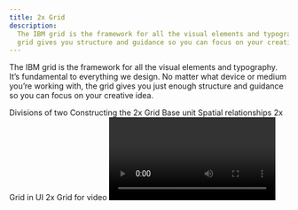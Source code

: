 ```yaml
---
title: 2x Grid
description:
  The IBM grid is the framework for all the visual elements and typography. The
  grid gives you structure and guidance so you can focus on your creative idea.
---
```


<PageDescription>

The IBM grid is the framework for all the visual elements and typography. It’s
fundamental to everything we design. No matter what device or medium you’re
working with, the grid gives you just enough structure and guidance so you can
focus on your creative idea.

</PageDescription>


<AnchorLinks>
  <AnchorLink>Divisions of two</AnchorLink>
  <AnchorLink>Constructing the 2x Grid</AnchorLink>
  <AnchorLink>Base unit</AnchorLink>
  <AnchorLink>Spatial relationships</AnchorLink>
  <AnchorLink>2x Grid in UI</AnchorLink>
  <AnchorLink>2x Grid for video</AnchorLink>


</AnchorLinks>


<Video vimeoId="337387156" />

## Divisions of two

At the core of the 2x Grid concept is the idea of divisions of two. This can be
applied to most surfaces, 3-D objects, and architecture as a means to divide
space into a helpful grid system. Dividing your space into 2, 4, 8, 16, 32, or
64 columns gives you the basis of the system with the purpose of helping you
make decisions and organize your content.

<Video src="/videos/divisions-of-two.mp4" poster="/images/divisions.jpg" />

<ImageGallery>


<ImageGalleryImage alt="watson chatbot" title="Watson chatbot" col={8}>


![watson chatbot](images/grid-ex-watson-chatbot.png)

</ImageGalleryImage>


<ImageGalleryImage alt="business card" title="Business card" col={4}>


![business card](images/grid-ex-business-card.png)

</ImageGalleryImage>


<ImageGalleryImage alt="cloud high performance" title="Cloud high performance" col={4}>


![cloud high performance](images/Cloud-Grid-HighPerformance.jpg)

</ImageGalleryImage>


<ImageGalleryImage alt="icon grid" title="Icon grid" col={4}>


<GifPlayer>


![icon grid](images/IconGrid.gif)

![icon grid](images/IconGrid.jpg)

</GifPlayer>


</ImageGalleryImage>


<ImageGalleryImage alt="grid example" title="Grid example" col={4}>


![grid example](images/grid-ex-sadek-bazaraa.jpg)

</ImageGalleryImage>


<ImageGalleryImage alt="street with rain" title="street with rain" col={4}>


![street with rain](images/grid-ex-street-rain.jpg)

</ImageGalleryImage>


<ImageGalleryImage alt="think schedule" title="Think schedule" col={8}>


![think schedule](images/grid-ex-think-schedule.png)

</ImageGalleryImage>


<ImageGalleryImage alt="tote bag" title="Tote bag" col={4}>


![tote bag](images/grid-ex-tote-bag.jpg)

</ImageGalleryImage>


<ImageGalleryImage alt="watson cloud" title="Watson cloud" col={4}>


<GifPlayer color="dark">


![watson cloud](images/WatsonCloud.gif)

![watson cloud](images/WatsonCloud.jpg)

</GifPlayer>


</ImageGalleryImage>


<ImageGalleryImage alt="water thing example" title="Water thing example" col={4}>


![water thing example](images/grid-ex-water-thing.png)

</ImageGalleryImage>


</ImageGallery>


## Constructing the 2x Grid

Each application of the grid can require a different grid structure. When
constructing the grid, keep in mind these different types of grids and choose
which one best serves your need.

<Row className="mock-gallery">
<Column colMd={2} colLg={4}>


![](images/grid-ex-2x-grid-1.svg)

<Caption>No margin or gutter</Caption>

</Column>
<Column colMd={2} colLg={4}>


![](images/grid-ex-2x-grid-2.svg)

<Caption>Margin with no gutter</Caption>

</Column>
<Column colMd={2} colLg={4}>


![](images/grid-ex-2x-grid-3.svg)

<Caption>Margin and gutter</Caption>

</Column>
</Row>


### Margins

Add margins to your canvas when you need separation of content from the canvas
boundaries. In some cases, margins are specified by the production method.

<Video src="/videos/margins.mp4" poster="/images/margins.jpg" />

<Row className="mock-gallery">
<Column colMd={4} colLg={6}>


![](images/grid-ex-2x-grid-with-margins.png)

<Caption>2x Grid constructed with margins</Caption>

</Column>
<Column colMd={4} colLg={6}>


![](images/EventGridExample_v2.png)

<Caption>2x Grid without margins</Caption>

</Column>
</Row>


### Columns and rows

Within the grid, columns and rows are especially important—they give layouts
their structure. You can choose between 1, 2, 4, 8, and 16 divisions. Stick to
your choice throughout your design to maintain structure.

<Video
  src="/videos/columns-and-rows.mp4"
  poster="/images/columns-and-rows.jpg"
/>

![](images/grid-ex-security-lg.png)

<Caption>Columns only</Caption>

<Row className="mock-gallery">
<Column colMd={4} colLg={6}>


![](images/RowsGridExample_v2.png)

<Caption>Rows only</Caption>

</Column>
<Column colMd={4} colLg={6}>


![](images/grid-ex-columns-and-rows.png)

<Caption>Columns and rows</Caption>

</Column>
</Row>


<DoDontRow>
<DoDont caption="Always divide the live area to ensure equal column and row widths.">


![](images/divide-right.svg)

</DoDont>
<DoDont type="dont" caption="Never divide from the canvas boundary when using a margin.">


![](images/divide-wrong.svg)

</DoDont>
</DoDontRow>


### Gutters

Add gutters to columns and rows when additional space is needed to separate
content. When using gutters, always align type to the gutters rather than the
canvas divisions. Columns and rows must always remain equal.

<Video src="/videos/gutters.mp4" poster="/images/gutters.jpg" />

<Row className="mock-gallery">
<Column colMd={4} colLg={6}>


![](images/grid-ex-with-gutters.png)

<Caption>With gutters</Caption>

</Column>
<Column colMd={4} colLg={6}>


![](images/grid-ex-without-gutters.png)

<Caption>Without gutters</Caption>

</Column>
</Row>


<DoDontRow>
<DoDont caption="Distribute gutters evenly to achieve equal columns and rows.">


![](images/gutters-right.svg)

</DoDont>
<DoDont type="dont" caption="Never add gutter to the canvas divisions without redistributing.">


![](images/gutters-wrong.svg)

</DoDont>
</DoDontRow>


## Base unit

If the 2x Grid gives your designs structure, base units give them precision.
Using a base unit will establish relationships between your grid proportions,
typography, dimensions of shapes, and space between elements. You can choose
either the mini unit or a baseline unit to build your grid and spatial
relationships.

<Video src="/videos/base-unit.mp4" poster="/images/base-unit.jpg" />

### The mini unit

The mini unit can vary in size depending on the media. When choosing an
appropriate unit for your application, consider the viewing distance. Each mini
unit in the scale below has a type scale pairing and was determined by
legibility over distance.

![Mini unit scale](images/MiniUnitScale-01.svg)

Mini unit sizes based on viewing distance:

| View distance | Mini unit | Media                             | Minimum Type Size (caption) |
| ------------- | --------- | --------------------------------- | --------------------------- |
| 0–0.5m        | 2mm       | Handheld print                    | 6pt                         |
| 0.5–1m        | 4mm       | Print viewed within arm’s reach   | 12pt                        |
| 1–2m          | 8mm       | Posters and small signage         | 24pt                        |
| 2–4m          | 16mm      | Human-scale print                 | 48pt                        |
| 4–8m          | 32mm      | Print viewed from across a room   | 96pt                        |
| 8–16m         | 64mm      | Print viewed from across a street | 192pt                       |

<Row className="mock-gallery">
<Column colMd={2} colLg={4}>


![](images/mini-unit-2mm.svg)

<Caption>Handheld card—2mm mini unit</Caption>

</Column>
<Column colMd={2} colLg={4}>


![](images/StandingBanner-01.svg)

<Caption>Standing banner—16mm mini unit</Caption>

</Column>
<Column colMd={2} colLg={4}>


![](images/mini-unit-256mm.svg)

<Caption>Billboard—256mm mini unit</Caption>

</Column>
</Row>


<ArtDirection>


![mini unit grid example](images/Mobile-mini-unit-all.svg)
![mini unit grid example](images/mini-unit-all.svg)

</ArtDirection>


<Caption>
  Grids above viewed at intended distance—all mini units have the same apparent
  size.
</Caption>

#### Mini unit for product and web

The 8px mini unit guides everything in both software product and web
environments, from the construction of the grid to all the elements that live
within it.

<Row className="resource-card-group">
<Column colMd={4} colLg={4} noGutterSm>
    <ResourceCard
      subTitle="2x Grid in UI: The mini unit"
      aspectRatio="2:1"
      href="https://carbondesignsystem.com/elements/2x-grid/overview#mini-unit" 
      >


![](../images/resource-cards/carbon.png)

  </ResourceCard>
</Column>


</Row>


### Baseline unit

For advanced typographic layouts, consider creating a base unit from the leading
of your document. You can use the leading size or a fraction of it to determine
the baseline unit. Although this method requires finer tuning of margins,
gutters, and type specs, it can help establish vertical rhythm and typographic
harmony throughout your design.

The baseline unit can be used to construct all of the grid proportions, or you
can take a hybrid approach by using the mini unit to create your grid and a
baseline grid to guide your content.

<Row className="mock-gallery">
<Column colMd={4} colLg={6}>


![](images/BaselineGrid-01.svg)

<Caption>Baseline unit grid</Caption>

</Column>
<Column colMd={4} colLg={6}>


![](images/HybridGrid-01.svg)

<Caption>Hybrid mini unit grid with baseline</Caption>

</Column>
</Row>


<Row className="resource-card-group">
<Column colMd={4} colLg={4} noGutterSm>
    <ResourceCard
      subTitle="IBM type scale"
      aspectRatio="2:1"
      href="/typography/type-scale"
      actionIcon="arrowRight"
      >


![](../images/resource-cards/bee.png)

  </ResourceCard>
</Column>
<Column colMd={4} colLg={4} noGutterSm>
    <ResourceCard
      subTitle="Grid systems in graphic design"
      aspectRatio="2:1"
      href="https://www.amazon.com/Grid-Systems-Graphic-Design-Communication/dp/3721201450"
      >
    </ResourceCard>
</Column>
</Row>


## Spatial relationships

All spacing between elements can be defined by the base unit. Use the following
multiples of your base unit to construct your layout: 1x, 2x, 3x, 4x, 6x, 8x,
10x, 12x. Consistent and replicated use of spacing ensures spatial rhythm
between all content.

<ArtDirection>


![spatial relationship grid example](images/Mobile_SpatialRelationships.svg)
![spatial relationship grid example](images/Desktop_SpatialRelationships.svg)

</ArtDirection>


<Row className="mock-gallery">
<Column colMd={4} colLg={6}>


![](images/StandingBannerExample_v2.png)

<Caption>Standing Banner (mini unit)</Caption>

</Column>
<Column colMd={4} colLg={6}>


![](images/StationeryExample_v2.png)

<Caption>IBM Letterhead (baseline unit)</Caption>

</Column>
</Row>


### Aspect relationships

Use common aspect ratios, such as 16:9, 4:3, 3:2, 2:1, and 1:1 for images and
containers. Always measure the width to the columns; the height is determined by
it.

<Video src="/videos/aspect-ratios.mp4" poster="/images/aspect-ratios.jpg" />

## 2x Grid in UI

For detailed guidance on how to apply the 2x Grid system to products and user
interfaces, please visit
[Carbon Design System](https://carbondesignsystem.com/).

![2x Grid-UI](images/2x_UI.png)

<Row className="resource-card-group">
<Column colMd={4} colLg={4} noGutterSm>
    <ResourceCard
      subTitle="2x Grid in UI: Overview"
      aspectRatio="2:1"
      href="https://www.carbondesignsystem.com/guidelines/2x-grid/overview"
      actionIcon="launch"
      >


![carbon icon](../images/resource-cards/carbon.png)

  </ResourceCard>
</Column>
</Row>


## 2x Grid for video

A unique application of the 2x Grid has been derived for the standard 1920x1080
video format. Due to these fixed dimensions and aspect ratio, there is a
fundamental mini unit of 7.5px which allows for perfectly even divisions of the
grid at 30px intervals.

The 8 column structure pictured below will be sufficient for most layouts. If
required, the canvas can be futher subdivided into 16 columns. It is recommended
to have all elements ‘snap to grid’ with 30px increments in order to ensure
proper alignments within the overall layout.

![2x Grid-video](images/2xgrid_video.png)

<Row>
<Column colMd={4} colLg={4} noGutterSm>
    <ResourceCard
      download
      subTitle="2x Grid template for video"
      aspectRatio="2:1"
      actionIcon="download"
      href="/files/2x_video_grid.ai"
      >


![Adobe Illustrator icon](../images/resource-cards/illustrator.png)

  </ResourceCard>
</Column>
</Row>


